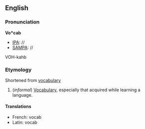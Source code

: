 ==English==
===Pronunciation===
'''Vo*cab'''
*[[IPA]]: //
*[[SAMPA]]: //
VOH-kahb

===Etymology===
Shortened from [[vocabulary]]

#(''informal'') [[Vocabulary]], especially that acquired while learning a language.

====Translations====
*French: vocab <!-- Is this correct?  What's the gender? -->
*Latin: vocab <!-- Really?  I find this hard to believe -->